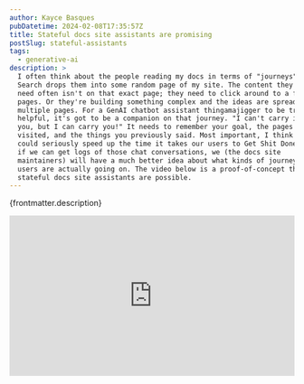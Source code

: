 ```yaml
---
author: Kayce Basques
pubDatetime: 2024-02-08T17:35:57Z
title: Stateful docs site assistants are promising
postSlug: stateful-assistants
tags:
  - generative-ai
description: >
  I often think about the people reading my docs in terms of "journeys". Google
  Search drops them into some random page of my site. The content they really
  need often isn't on that exact page; they need to click around to a few other
  pages. Or they're building something complex and the ideas are spread across
  multiple pages. For a GenAI chatbot assistant thingamajigger to be truly
  helpful, it's got to be a companion on that journey. "I can't carry it for
  you, but I can carry you!" It needs to remember your goal, the pages you've
  visited, and the things you previously said. Most important, I think this
  could seriously speed up the time it takes our users to Get Shit Done. Bonus,
  if we can get logs of those chat conversations, we (the docs site
  maintainers) will have a much better idea about what kinds of journeys our
  users are actually going on. The video below is a proof-of-concept that
  stateful docs site assistants are possible.
---
```


<p>{frontmatter.description}</p>

<iframe src="https://www.youtube.com/embed/D5TLUOxZhXg"
        style="width: 100%; aspect-ratio: 560 / 315;"
        title="YouTube video player"
        frameborder="0"
        allow="encrypted-media; picture-in-picture; web-share" allowfullscreen></iframe>
